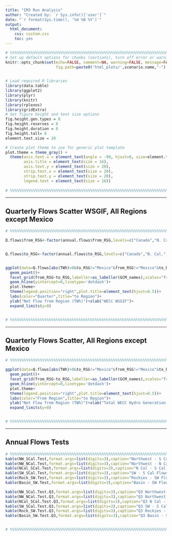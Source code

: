 ```yaml
---
title: "IM3 Run Analysis"
author: "Created by: `r Sys.info()['user']`"
date: "`r format(Sys.time(), '%d %B %Y')`"
output: 
  html_document: 
    css: custom.css
    toc: yes
---
```


```r
# %%%%%%%%%%%%%%%%%%%%%%%%%%%%%%%%%%%%%%%%%%%%%%%%%%%%%%%%%%%%%%%%%%%%%%%%%%
# Set up default options for chunks (sections), turn off error or warning messages.
knitr::opts_chunk$set(echo=FALSE, comment=NA, warning=FALSE, message=FALSE, include=TRUE,
                      fig.path=paste0('html_plots/',scenario.name,"-"),dev="png",fig.width=18)
                      

# Load required R libraries
library(data.table)
library(ggplot2)
library(plyr)
library(knitr)
library(rplexos)
library(gridExtra)
# Set figure height and text size options
fig.height.gen.types = 8
fig.height.reserves = 8
fig.height.duration = 8
fig.height.tall= 8
element.text.size = 20

# Create plot theme to use for generic plot template
plot.theme = theme_gray() + 
  theme(axis.text.x = element_text(angle = -90, hjust=0, size=element.text.size),
        axis.title = element_text(size = 16),
        axis.text.y = element_text(size = 20),
        strip.text.x = element_text(size = 20),
        strip.text.y = element_text(size = 20),
        legend.text = element_text(size = 16))
        
# %%%%%%%%%%%%%%%%%%%%%%%%%%%%%%%%%%%%%%%%%%%%%%%%%%%%%%%%%%%%%%%%%%%%%%%%%%
```




***
## Quarterly Flows Scatter WSGIF, All Regions except Mexico
```r
# %%%%%%%%%%%%%%%%%%%%%%%%%%%%%%%%%%%%%%%%%%%%%%%%%%%%%%%%%%%%%%%%%%%%%%%%%

Q.flows$from_RSG<-factor(annual.flows$from_RSG,levels=c("Canada","N. Cal.","Basin","Rockies","Mexico","S. Cal.","Northwest","Southwest"))


Q.flows$to_RSG<-factor(annual.flows$to_RSG,levels=c("Canada","N. Cal.","Basin","Rockies","Mexico","S. Cal.","Northwest","Southwest"))


ggplot(data=Q.flows[abs(TWh)>0&to_RSG!="Mexico"&from_RSG!="Mexico"&to_RSG!="Northwest"],(aes(x=WSGIF,y=TWh,color=Q)))+ 
  geom_point()+
  facet_grid(from_RSG~to_RSG,labeller=as_labeller(GCM_names),scales="free",space="free",switch="y")+
  geom_hline(yintercept=0,linetype='dotdash')+
  plot.theme+
  theme(legend.position="right",plot.title=element_text(hjust=0.5))+
  labs(color="Quarter",title="to Region")+
  ylab("Net Flow from Region (TWh)")+xlab("WECC WSGIF")+
  expand_limits(y=0)


# %%%%%%%%%%%%%%%%%%%%%%%%%%%%%%%%%%%%%%%%%%%%%%%%%%%%%%%%%%%%%%%%%%%%%%%%%
```


***
## Quarterly Flows Scatter, All Regions except Mexico
```r
# %%%%%%%%%%%%%%%%%%%%%%%%%%%%%%%%%%%%%%%%%%%%%%%%%%%%%%%%%%%%%%%%%%%%%%%%%

ggplot(data=Q.flows[abs(TWh)>0&to_RSG!="Mexico"&from_RSG!="Mexico"&to_RSG!="Northwest"],(aes(x=Hydro.GWh/1000,RCP,y=TWh,color=Q)))+
  geom_point()+
  facet_grid(from_RSG~to_RSG,labeller=as_labeller(GCM_names),scales="free",space="free",switch="y")+
  geom_hline(yintercept=0,linetype='dotdash')+
  plot.theme+
  theme(legend.position="right",plot.title=element_text(hjust=0.5))+
  labs(color="From Region",title="to Region")+
  ylab("Net Flow from Region (TWh)")+xlab("Total WECC Hydro Generation TWh")+
  expand_limits(y=0)


# %%%%%%%%%%%%%%%%%%%%%%%%%%%%%%%%%%%%%%%%%%%%%%%%%%%%%%%%%%%%%%%%%%%%%%%%%
```






***
## Annual Flows Tests
```r
# %%%%%%%%%%%%%%%%%%%%%%%%%%%%%%%%%%%%%%%%%%%%%%%%%%%%%%%%%%%%%%%%%%%%%%%%%
kable(NW_SCal.Test,format.args=list(digits=3),caption="Northwest - S Cal Flows")
kable(NW_NCal.Test,format.args=list(digits=3),caption="Northwest - N Cal Flows")
kable(NCal_SCal.Test,format.args=list(digits=3),caption="N Cal - S Cal Flows")
kable(SW_SCal.Test,format.args=list(digits=3),caption="SW - S Cal Flows")
kable(Rock_SW.Test,format.args=list(digits=3),caption="Rockies - SW Flows")
kable(Basin_SW.Test,format.args=list(digits=3),caption="Basin - SW Flows")

kable(NW_SCal.Test.Q3,format.args=list(digits=3),caption="Q3 Northwest - S Cal Flows")
kable(NW_NCal.Test.Q3,format.args=list(digits=3),caption="Q3 Northwest - N Cal Flows")
kable(NCal_SCal.Test.Q3,format.args=list(digits=3),caption="Q3 N Cal - S Cal Flows")
kable(SW_SCal.Test.Q3,format.args=list(digits=3),caption="Q3 SW - S Cal Flows")
kable(Rock_SW.Test.Q3,format.args=list(digits=3),caption="Q3 Rockies - SW Flows")
kable(Basin_SW.Test.Q3,format.args=list(digits=3),caption="Q3 Basin - SW Flows")


# %%%%%%%%%%%%%%%%%%%%%%%%%%%%%%%%%%%%%%%%%%%%%%%%%%%%%%%%%%%%%%%%%%%%%%%%%%
```







